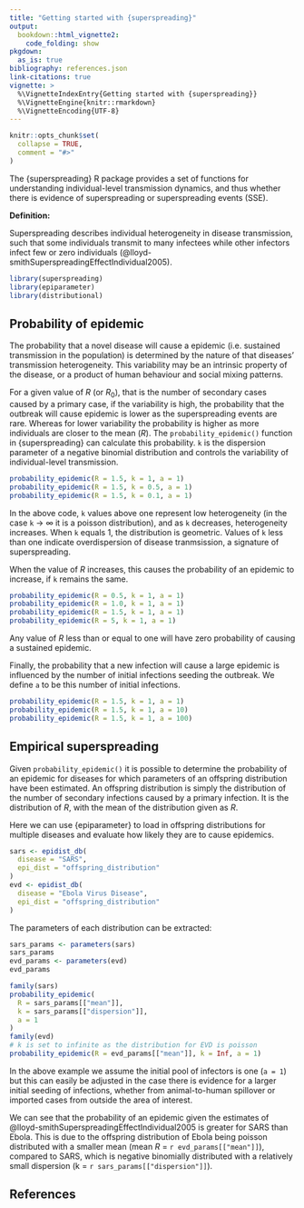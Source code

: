 ```yaml
---
title: "Getting started with {superspreading}"
output: 
  bookdown::html_vignette2:
    code_folding: show
pkgdown:
  as_is: true
bibliography: references.json
link-citations: true
vignette: >
  %\VignetteIndexEntry{Getting started with {superspreading}}
  %\VignetteEngine{knitr::rmarkdown}
  %\VignetteEncoding{UTF-8}
---
```


```r
knitr::opts_chunk$set(
  collapse = TRUE,
  comment = "#>"
)
```

The {superspreading} R package provides a set of functions for understanding
individual-level transmission dynamics, and thus whether there is evidence of
superspreading or superspreading events (SSE).

::: {.alert .alert-info}
**Definition:**

Superspreading describes individual heterogeneity in disease transmission, such that some individuals transmit to many infectees while other
infectors infect few or zero individuals (@lloyd-smithSuperspreadingEffectIndividual2005).
:::

```r
library(superspreading)
library(epiparameter)
library(distributional)
```

## Probability of epidemic

The probability that a novel disease will cause a epidemic (i.e. sustained 
transmission in the population) is determined by the nature of that diseases'
transmission heterogeneity. This variability may be an intrinsic property of 
the disease, or a product of human behaviour and social mixing patterns.

For a given value of $R$ (or $R_0$), that is the number of secondary cases caused by a 
primary case, if the variability is high, the probability that the outbreak 
will cause epidemic is lower as the superspreading events are rare. Whereas for
lower variability the probability is higher as more individuals are closer to the 
mean ($R$). The `probability_epidemic()` function in {superspreading} can calculate
this probability. `k` is the dispersion parameter of a negative binomial distribution
and controls the variability of individual-level transmission.

```r
probability_epidemic(R = 1.5, k = 1, a = 1)
probability_epidemic(R = 1.5, k = 0.5, a = 1)
probability_epidemic(R = 1.5, k = 0.1, a = 1)
```

In the above code, `k` values above one represent low heterogeneity (in the case `k` 
&rarr; $\infty$ it is a poisson distribution), and as `k` decreases,
heterogeneity increases. When `k` equals 1, the distribution is geometric. Values
of `k` less than one indicate overdispersion of disease tranmsission, a signature
of superspreading.

When the value of $R$ increases, this causes the probability of an 
epidemic to increase, if `k` remains the same.

```r
probability_epidemic(R = 0.5, k = 1, a = 1)
probability_epidemic(R = 1.0, k = 1, a = 1)
probability_epidemic(R = 1.5, k = 1, a = 1)
probability_epidemic(R = 5, k = 1, a = 1)
```

Any value of $R$ less than or equal to one will have zero probability of causing
a sustained epidemic.

Finally, the probability that a new infection will cause a large epidemic is influenced by the
number of initial infections seeding the outbreak. We define
`a` to be this number of initial infections.

```r
probability_epidemic(R = 1.5, k = 1, a = 1)
probability_epidemic(R = 1.5, k = 1, a = 10)
probability_epidemic(R = 1.5, k = 1, a = 100)
```

## Empirical superspreading

Given `probability_epidemic()` it is possible to determine the probability of 
an epidemic for diseases for which parameters of an offspring distribution have 
been estimated. An offspring distribution is simply the distribution of the 
number of secondary infections caused by a primary infection. It is the distribution
of $R$, with the mean of the distribution given as $R$.

Here we can use {epiparameter} to load in offspring distributions for multiple 
diseases and evaluate how likely they are to cause epidemics.

```r
sars <- epidist_db(
  disease = "SARS",
  epi_dist = "offspring_distribution"
)
evd <- epidist_db(
  disease = "Ebola Virus Disease",
  epi_dist = "offspring_distribution"
)
```

The parameters of each distribution can be extracted:

```r
sars_params <- parameters(sars)
sars_params
evd_params <- parameters(evd)
evd_params
```

```r
family(sars)
probability_epidemic(
  R = sars_params[["mean"]],
  k = sars_params[["dispersion"]],
  a = 1
)
family(evd)
# k is set to infinite as the distribution for EVD is poisson
probability_epidemic(R = evd_params[["mean"]], k = Inf, a = 1)
```

In the above example we assume the initial pool of infectors is one (`a = 1`) 
but this can easily be adjusted in the case there is evidence for a larger initial
seeding of infections, whether from animal-to-human spillover or imported cases from outside the area of interest.

We can see that the probability of an epidemic given the estimates of 
@lloyd-smithSuperspreadingEffectIndividual2005 is greater for SARS than Ebola. 
This is due to the offspring distribution of Ebola being poisson distributed 
with a smaller mean (mean $R$ = `r evd_params[["mean"]]`), 
compared to SARS, which is negative binomially distributed with a relatively
small dispersion (k = `r sars_params[["dispersion"]]`).

## References
